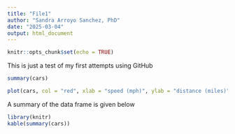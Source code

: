 ```yaml
---
title: "File1"
author: "Sandra Arroyo Sanchez, PhD"
date: "2025-03-04"
output: html_document
---
```


```r
knitr::opts_chunk$set(echo = TRUE)
```

This is just a test of my first attempts using GitHub

```r
summary(cars)
```


```r
plot(cars, col = "red", xlab = "speed (mph)", ylab = "distance (miles)")
```

A summary of the data frame is given below

```r
library(knitr)
kable(summary(cars))
```
